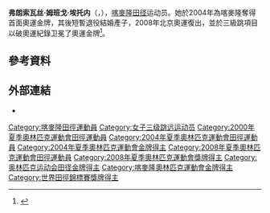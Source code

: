 {{noteTA
|T=zh-hans:弗朗索瓦丝·姆班戈·埃托内;zh-hk:法蘭索娃絲·姆班戈·伊通;zh-tw:法蘭索娃絲·姆班戈·艾東奈;
|1=zh-hans:弗朗索瓦丝·姆班戈·埃托内;zh-hk:法蘭索娃絲·姆班戈·伊通;zh-tw:法蘭索娃絲·姆班戈·艾東奈;
|2=zh-hans:弗朗索瓦丝;zh-hk:法蘭索娃絲;zh-tw:法蘭索娃絲;
|3=zh-hans:埃托内;zh-hk:伊通;zh-tw:艾東奈; 	
}}
{{Infobox sportsperson
| name                      = Françoise Mbango Etone
| image                     = 
| image_size                = 
| alt                       = 
| caption                   = 
| real_name                 = 
| native_name               = 
| native_name_lang          = 
| romanizedname             = 
| english_name              = 
| birth_name                = 
| nationality               = {{CMR}}
| national_team             = {{CMR}}
| ethnicity                 = 
| hometown                  = 
| citizenship               = 
| birth_date                = {{Birth date and age|year=1976|month=4|day=14}}
| birth_place               = {{CMR}}Yaoundé
| death_date                = 
| death_place               = 
| resting_place             = 
| resting_place_coordinates = 
| monuments                 = 
| residence                 = {{CMR}}Yaoundé
| education                 = 
| alma_mater                = 
| occupation                = 
| years_active              = 1994 -
| agent                     = 
| height                    = {{height|m=1.72}}
| weight                    = {{weight|kg=60}}
| spouse                    = 
| country                   = {{CMR}}
| sport                     = 田徑
| position                  = 
| shoots                    = 
| catches                   = 
| disability                = 
| disability_class          = 
| weight_class              = 
| weight_class_type         = 
| rank                      = 
| event                     = 三級跳遠、跳遠、短跑
| collegeteam               = 
| league                    = 
| league_type               = 
| club                      = 
| team                      = 
| turnedpro                 = 
| former_partner            = 
| coach                     = 
| retired                   = 
| coaching                  = 
| worlds                    = 
{{ubl
|'''2001年世界田徑錦標賽'''：三級跳遠第二名
|'''2001年IAAF大獎總決賽'''：三級跳遠第三名
|'''2002年IAAF世界杯'''：三級跳遠第一名
|'''2002年IAAF世界杯'''：跳遠第八名
|'''2003年世界室內田徑錦標賽'''：三級跳遠第二名
|'''2003年世界田徑錦標賽'''：三級跳遠第二名
|'''2003年IAAF世界田徑總決賽'''：三級跳遠第三名
|'''2004年世界室內田徑錦標賽'''：三級跳遠第六名
|'''2004年IAAF世界田徑總決賽'''：三級跳遠第一名
|'''2008年IAAF世界田徑總決賽'''：三級跳遠第四名
|'''2012年IAAF鑽石聯賽多哈站'''：三級跳遠第三名
}}
| regionals                 = 
{{ubl
|'''1996年非洲田徑錦標賽'''：三級跳遠第三名
|'''1997年法語系運動會'''：三級跳遠第二名
|'''1998年非洲田徑錦標賽'''：三級跳遠第二名
|'''1998年非洲田徑錦標賽'''：跳遠第五名
|'''1999年非洲運動會'''：跳遠第二名
|'''1999年非洲運動會'''：三級跳遠第一名
|'''2000年非洲田徑錦標賽'''：三級跳遠第二名
|'''2001年法語系運動會'''：三級跳遠第二名
|'''2001年法語系運動會'''：跳遠第二名
|'''2002年非洲田徑錦標賽'''：三級跳遠第一名
|'''2002年非洲田徑錦標賽'''：跳遠第一名
|'''2008年非洲田徑錦標賽'''：三級跳遠第一名
|'''2012年歐洲田徑錦標賽'''：三級跳遠第八名
}}
| nationals                 = 
{{ubl
|'''1999年法國田徑錦標賽'''：三級跳遠第一名
|'''2000年法國田徑錦標賽'''：三級跳遠第二名
|'''2001年法國田徑錦標賽'''：三級跳遠第一名
|'''2001年Rieti運動會'''：三級跳遠第三名
|'''2002年Sparkassen杯'''：三級跳遠第八名
|'''2002年FBK運動會'''：跳遠第六名
|'''2002年Golden Spike Ostrava'''：三級跳遠第二名
|'''2002年Spitzen田徑賽'''：三級跳遠第二名
|'''2002年法國田徑錦標賽'''：三級跳遠第一名
|'''2002年法國田徑錦標賽'''：跳遠第三名
}}
| olympics                  = 
{{ubl
|'''2000年夏季奧林匹克運動會'''：三級跳遠第十名
|'''2004年夏季奧林匹克運動會'''：三級跳遠第一名
|'''2008年夏季奧林匹克運動會'''：三級跳遠第一名
}}
| paralympics               = 
| commonwealth              = 
{{ubl
|'''1998年大英國協運動會'''：跳遠第十名
|'''1998年大英國協運動會'''：三級跳遠第二名
|'''2002年大英國協運動會'''：三級跳遠第二名
}}
| highestranking            = 
| pb                        = 
{{ubl
|'''三級跳遠'''：15.39公尺（W：+0.5） （2008年 '''全國紀錄'''）
|'''跳遠'''：6.55公尺A（W：+1.3） （1999年）
|'''跳遠'''：6.68公尺（W：+2.7，超風速） （2002年）
|'''跳遠'''：6.43公尺 （2003年）
|'''100公尺'''：12.00秒（W：+0.5） （2004年）
}}
| medaltemplates            = 
{{MedalCountry|{{CMR}}}}
{{MedalSport|女子田徑}}
{{MedalCompetition|非洲田徑錦標賽}}
{{MedalBronze|1996年喀麥隆Yaoundé|三級跳遠}}
{{MedalSilver|1998年塞內加爾達卡|三級跳遠}}
{{MedalSilver|2000年阿爾及利亞阿爾及爾|三級跳遠}}
{{MedalGold|2002年突尼西亞拉迪斯|三級跳遠}}
{{MedalGold|2002年突尼西亞拉迪斯|跳遠}}
{{MedalGold|2008年衣索比亞阿迪斯阿貝巴|三級跳遠}}
{{MedalCompetition|法語系運動會}}
{{MedalSilver|1997年馬達加斯加Antananarivo|三級跳遠}}
{{MedalSilver|2001年加拿大安大略省渥太華|三級跳遠}}
{{MedalSilver|2001年加拿大安大略省渥太華|跳遠}}
{{MedalCompetition|大英國協運動會}}
{{MedalSilver|1998年馬來西亞吉隆坡|三級跳遠}}
{{MedalSilver|2002年英國英格蘭曼徹斯特|三級跳遠}}
{{MedalCompetition|法國田徑錦標賽}}
{{MedalGold|1999年法國Niort|三級跳遠}}
{{MedalSilver|2000年法國Nice|三級跳遠}}
{{MedalGold|2001年法國St-Etienne|三級跳遠}}
{{MedalGold|2002年法國St-Etienne|三級跳遠}}
{{MedalBronze|2002年法國St-Etienne|跳遠}}
{{MedalCompetition|非洲運動會}}
{{MedalSilver|1999年南非約翰尼斯堡|跳遠}}
{{MedalGold|1999年南非約翰尼斯堡|三級跳遠}}
{{MedalCompetition|世界田徑錦標賽}}
{{MedalSilver|2001年加拿大亞伯達省埃德蒙頓|三級跳遠}}
{{MedalSilver|2003年法國巴黎|三級跳遠}}
{{MedalCompetition|Rieti運動會}}
{{MedalBronze|2001年義大利Rieti|三級跳遠}}
{{MedalCompetition|IAAF大獎總決賽}}
{{MedalBronze|2001年澳大利亞墨爾本|三級跳遠}}
{{MedalCompetition|Golden Spike Ostrava}}
{{MedalSilver|2002年捷克Ostrava|三級跳遠}}
{{MedalCompetition|Spitzen田徑賽}}
{{MedalSilver|2002年瑞士Luzern|三級跳遠}}
{{MedalCompetition|IAAF世界杯}}
{{MedalGold|2002年西班牙馬德里|三級跳遠}}
{{MedalCompetition|世界室內田徑錦標賽}}
{{MedalSilver|2003年英國英格蘭伯明罕|三級跳遠}}
{{MedalCompetition|IAAF世界田徑總決賽}}
{{MedalBronze|2003年摩納哥芳特維耶|三級跳遠}}
{{MedalGold |2004年摩納哥芳特維耶|三級跳遠}}
{{MedalCompetition|夏季奧林匹克運動會}}
{{MedalGold|2004年希臘雅典|三級跳遠}}
{{MedalGold|2008年中國北京市|三級跳遠}}
{{MedalCountry|{{FRA}}}}
{{MedalSport|女子田徑}}
{{MedalCompetition|IAAF鑽石聯賽多哈站}}
{{MedalBronze|2012年卡達多哈|三級跳遠}}
| show-medals               = 
| updated                   = 2017年5月30日
}}
'''弗朗索瓦丝·姆班戈·埃托内'''（{{lang-fr|'''Françoise Mbango Etone'''}}，{{bd|1976年|4月14日||}}），[[喀麥隆|喀麥隆]][[田径|田径]]运动员。她於2004年為喀麥隆奪得首面奧運金牌，其後短暫退役結婚產子，2008年北京奧運復出，並於三級跳項目以破奧運紀錄卫冕了奧運金牌<ref>{{Cite web |url=http://sports.titan24.com/athletics/2010-04-11/68082.html |title=伊辛巴耶娃暂时退役三人成榜样 巾帼演绎完美复出 |access-date=2010-08-15 |archive-url=https://web.archive.org/web/20100413045736/http://sports.titan24.com/athletics/2010-04-11/68082.html |archive-date=2010-04-13 |dead-url=yes }}</ref>。

== 參考資料 ==
{{Reflist}}

== 外部連結 ==
*{{IAAF name|137691}}

{{DEFAULTSORT:Etone, Françoise Mbango}}

[[Category:喀麥隆田徑運動員|Category:喀麥隆田徑運動員]]
[[Category:女子三级跳远运动员|Category:女子三级跳远运动员]]
[[Category:2000年夏季奧林匹克運動會田徑運動員|Category:2000年夏季奧林匹克運動會田徑運動員]]
[[Category:2004年夏季奧林匹克運動會田徑運動員|Category:2004年夏季奧林匹克運動會田徑運動員]]
[[Category:2004年夏季奧林匹克運動會金牌得主|Category:2004年夏季奧林匹克運動會金牌得主]]
[[Category:2008年夏季奧林匹克運動會田徑運動員|Category:2008年夏季奧林匹克運動會田徑運動員]]
[[Category:2008年夏季奧林匹克運動會獎牌得主|Category:2008年夏季奧林匹克運動會獎牌得主]]
[[Category:奥林匹克运动会田径金牌得主|Category:奥林匹克运动会田径金牌得主]]
[[Category:喀麥隆奧林匹克運動會金牌得主|Category:喀麥隆奧林匹克運動會金牌得主]]
[[Category:世界田徑錦標賽獎牌得主|Category:世界田徑錦標賽獎牌得主]]